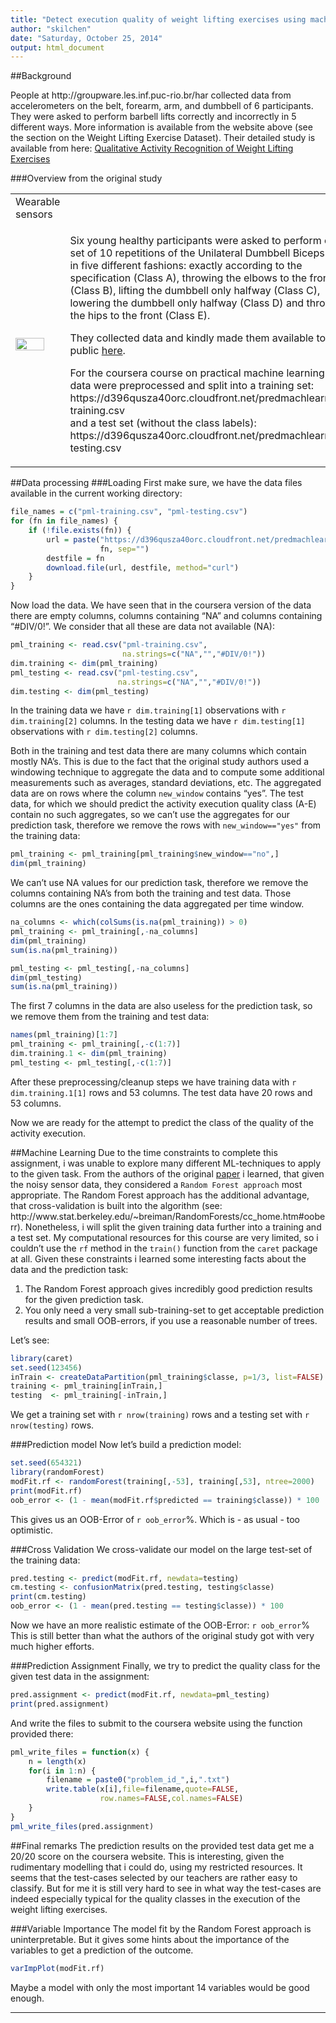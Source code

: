 ```yaml
---
title: "Detect execution quality of weight lifting exercises using machine learning algorithm"
author: "skilchen"
date: "Saturday, October 25, 2014"
output: html_document
---
```


##Background

People at http://groupware.les.inf.puc-rio.br/har collected data from accelerometers on the belt, forearm, arm, and dumbbell of 6 participants. They were asked to perform barbell lifts correctly and incorrectly in 5 different ways. More information is available from the website above (see the section on the Weight Lifting Exercise Dataset). Their detailed study is available from here: [Qualitative Activity Recognition of Weight Lifting Exercises](http://groupware.les.inf.puc-rio.br/work.jsf?p1=11201)

###Overview from the original study
<table>
  <tr>
    <td width="25%">
      Wearable sensors
    </td>
    <td></td>
  </tr>
  <tr>
    <td width="25%">
      <img src="http://groupware.les.inf.puc-rio.br/static/WLE/on-body-sensing-schema.png" width="80%"/>
    </td>
    <td width="75%" valign="top">
    <p>
Six young healthy participants were asked to perform one set of 10 repetitions of the Unilateral Dumbbell Biceps Curl in five different fashions: exactly according to the specification (Class A), throwing the elbows to the front (Class B), lifting the dumbbell only halfway (Class C), lowering the dumbbell only halfway (Class D) and throwing the hips to the front (Class E).

They collected data and kindly made them available to the public [here](http://groupware.les.inf.puc-rio.br/static/WLE/WearableComputing_weight_lifting_exercises_biceps_curl_variations.csv).

For the coursera course on practical machine learning the data were preprocessed and split into a training set: 
https://d396qusza40orc.cloudfront.net/predmachlearn/pml-training.csv  
and a test set (without the class labels):  
https://d396qusza40orc.cloudfront.net/predmachlearn/pml-testing.csv
</p>
    </td>
  </tr>
</table>

##Data processing
###Loading
First make sure, we have the data files available in the current working directory:

```r
file_names = c("pml-training.csv", "pml-testing.csv")
for (fn in file_names) {
    if (!file.exists(fn)) {
        url = paste("https://d396qusza40orc.cloudfront.net/predmachlearn/",
                    fn, sep="")
        destfile = fn
        download.file(url, destfile, method="curl")
    }
}
```

Now load the data. We have seen that in the coursera version of the data there are empty columns, columns containing "NA" and columns containing "#DIV/0!". We consider that all these are data not available (NA):

```r
pml_training <- read.csv("pml-training.csv", 
                         na.strings=c("NA","","#DIV/0!"))
dim.training <- dim(pml_training)
pml_testing <- read.csv("pml-testing.csv",
                        na.strings=c("NA","","#DIV/0!"))
dim.testing <- dim(pml_testing)
```
In the training data we have `r dim.training[1]` observations with `r dim.training[2]` columns. In the testing data we have `r dim.testing[1]` observations with `r dim.testing[2]` columns.

Both in the training and test data there are many columns which contain mostly NA's. This is due to the fact that the original study authors used a windowing technique to aggregate the data and to compute some additional measurements such as averages, standard deviations, etc. The aggregated data are on rows where the column `new_window` contains "yes". The test data, for which we should predict the activity execution quality class (A-E) contain no such aggregates, so we can't use the aggregates for our prediction task, therefore we remove the rows with `new_window=="yes"` from the training data:
```r
pml_training <- pml_training[pml_training$new_window=="no",]
dim(pml_training)
```
We can't use NA values for our prediction task, therefore we remove the columns containing NA's from both the training and test data. Those columns are the ones containing the data aggregated per time window.
```r
na_columns <- which(colSums(is.na(pml_training)) > 0)
pml_training <- pml_training[,-na_columns]
dim(pml_training)
sum(is.na(pml_training))

pml_testing <- pml_testing[,-na_columns]
dim(pml_testing)
sum(is.na(pml_training))
```
The first 7 columns in the data are also useless for the prediction task, so we remove them from the training and test data:
```r
names(pml_training)[1:7]
pml_training <- pml_training[,-c(1:7)]
dim.training.1 <- dim(pml_training)
pml_testing <- pml_testing[,-c(1:7)]
```
After these preprocessing/cleanup steps we have training data with `r dim.training.1[1]` rows and 53 columns. The test data have 20 rows and 53 columns.


Now we are ready for the attempt to predict the class of the quality of the activity execution.

##Machine Learning
Due to the time constraints to complete this assignment, i was unable to explore many different ML-techniques to apply to the given task. From the authors of the original [paper](http://groupware.les.inf.puc-rio.br/work.jsf?p1=11201) i learned, that given the noisy sensor data, they considered a `Random Forest approach` most appropriate. The Random Forest approach has the additional advantage, that cross-validation is built into the algorithm (see: http://www.stat.berkeley.edu/~breiman/RandomForests/cc_home.htm#ooberr). Nonetheless, i will split the given training data further into a training and a test set. My computational resources for this course are very limited, so i couldn't use the `rf` method in the `train()` function from the `caret` package at all. Given these constraints i learned some interesting facts about the data and the prediction task:

1. The Random Forest approach gives incredibly good prediction results for the given prediction task.  
2. You only need a very small sub-training-set to get acceptable prediction results and small OOB-errors, if you use a reasonable number of trees.  


Let's see:
```r
library(caret)
set.seed(123456)
inTrain <- createDataPartition(pml_training$classe, p=1/3, list=FALSE)
training <- pml_training[inTrain,]
testing  <- pml_training[-inTrain,]
```
We get a training set with `r nrow(training)` rows and a testing set with `r nrow(testing)` rows.

###Prediction model
Now let's build a prediction model:
```r
set.seed(654321)
library(randomForest)
modFit.rf <- randomForest(training[,-53], training[,53], ntree=2000)
print(modFit.rf)
oob_error <- (1 - mean(modFit.rf$predicted == training$classe)) * 100
```
This gives us an OOB-Error of `r oob_error`%. Which is - as usual - too optimistic.

###Cross Validation
We cross-validate our model on the large test-set of the training data:
```r
pred.testing <- predict(modFit.rf, newdata=testing)
cm.testing <- confusionMatrix(pred.testing, testing$classe)
print(cm.testing)
oob_error <- (1 - mean(pred.testing == testing$classe)) * 100
```
Now we have an more realistic estimate of the OOB-Error: `r oob_error`%
This is still better than what the authors of the original study got with very much higher efforts.

###Prediction Assignment
Finally, we try to predict the quality class for the given test data in the assignment:
```r
pred.assignment <- predict(modFit.rf, newdata=pml_testing)
print(pred.assignment)
```
And write the files to submit to the coursera website using the function provided there:
```r
pml_write_files = function(x) {
    n = length(x)
    for(i in 1:n) {
        filename = paste0("problem_id_",i,".txt")
        write.table(x[i],file=filename,quote=FALSE,
                    row.names=FALSE,col.names=FALSE)
    }
}
pml_write_files(pred.assignment)
```
##Final remarks
The prediction results on the provided test data get me a 20/20 score on the coursera website. This is interesting, given the rudimentary modelling that i could do, using my restricted resources. It seems that the test-cases selected by our teachers are rather easy to classify. But for me it is still very hard to see in what way the test-cases are indeed especially typical for the quality classes in the execution of the weight lifting exercises.

###Variable Importance
The model fit by the Random Forest approach is uninterpretable. But it gives some hints about the importance of the variables to get a prediction of the outcome.
```r
varImpPlot(modFit.rf)
```

Maybe a model with only the most important 14 variables would be good enough.
<hr/>
